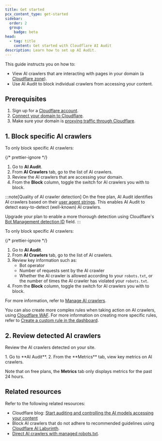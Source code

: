 ```yaml
---
title: Get started
pcx_content_type: get-started
sidebar:
  order: 2
  group:
    badge: beta
head:
  - tag: title
    content: Get started with Cloudflare AI Audit
description: Learn how to set up AI Audit.
---
```



This guide instructs you on how to:

- View AI crawlers that are interacting with pages in your domain (a [Cloudflare zone](/fundamentals/concepts/accounts-and-zones/#zones)).
- Use AI Audit to block individual crawlers from accessing your content.

## Prerequisites

1. Sign up for a [Cloudflare account](https://dash.cloudflare.com/sign-up/).
2. [Connect your domain to Cloudflare](/fundamentals/manage-domains/add-site/).
3. Make sure your domain is [proxying traffic through Cloudflare](/fundamentals/concepts/how-cloudflare-works/#cloudflare-as-a-reverse-proxy).

## 1. Block specific AI crawlers

<Tabs syncKey="plans">
<TabItem label="Free plan">

To only block specific AI crawlers:

{/* prettier-ignore */}
<Steps>
1. Go to **AI Audit**.
2. From **AI Crawlers** tab, go to the list of AI crawlers.
3. Review the AI crawlers that are accessing your domain.
4. From the **Block** column, toggle the switch for AI crawlers you with to block.
</Steps>

:::note[Quality of AI crawler detection]
On the free plan, AI Audit identifies AI crawlers based on their [user agent strings](https://developer.mozilla.org/en-US/docs/Web/HTTP/Reference/Headers/User-Agent). This enables AI Audit to detect easy-to-detect (well-known) AI crawlers.

Upgrade your plan to enable a more thorough detection using Cloudflare's [Bot Management detection ID](/bots/reference/bot-management-variables/#ruleset-engine-fields) field.
:::

</TabItem> <TabItem label="Paid plans">

To only block specific AI crawlers:

{/* prettier-ignore */}
<Steps>
1. Go to **AI Audit**.
2. From **AI Crawlers** tab, go to the list of AI crawlers.
3. Review key information such as:
   - Bot operator
   - Number of requests sent by the AI crawler
   - Whether the AI crawler is allowed according to your `robots.txt`, or the number of times the AI crawler has violated your `robots.txt`.
4. From the **Block** column, toggle the switch for AI crawlers you with to block.
</Steps>

</TabItem>
</Tabs>

For more information, refer to [Manage AI crawlers](/ai-audit/features/manage-ai-crawlers/).

You can also create more complex rules when taking action on AI crawlers, using [Cloudflare WAF](/waf/). For more information on creating more specific rules, refer to [Create a custom rule in the dashboard](/waf/custom-rules/create-dashboard/).

## 2. Review detected AI crawlers

<Tabs>
<TabItem label="All plans">

Review the AI crawlers detected on your site.

<Steps>
1. Go to **AI Audit**.
2. From the **Metrics** tab, view key metrics on AI crawlers.
</Steps>
</TabItem>
</Tabs>

Note that on free plans, the **Metrics** tab only displays metrics for the past 24 hours.

## Related resources

Refer to the following related resources:

- Cloudflare blog: [Start auditing and controlling the AI models accessing your content](https://blog.cloudflare.com/nl-nl/cloudflare-ai-audit-control-ai-content-crawlers/)
- Block AI crawlers that do not adhere to recommended guidelines using [Cloudflare AI Labyrinth](/bots/additional-configurations/ai-labyrinth/).
- [Direct AI crawlers with managed robots.txt](/bots/additional-configurations/managed-robots-txt/).

